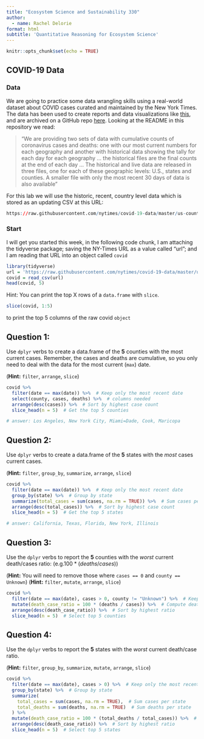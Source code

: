```yaml
---
title: "Ecosystem Science and Sustainability 330"
author:
  - name: Rachel Delorie
format: html
subtitle: 'Quantitative Reasoning for Ecosystem Science'
---
```


```r
knitr::opts_chunk$set(echo = TRUE)
```

## COVID-19 Data

### Data

We are going to practice some data wrangling skills using a real-world dataset about COVID cases curated and maintained by the New York Times. The data has been used to create reports and data visualizations like [this](https://www.nytimes.com/interactive/2020/us/coronavirus-spread.html?referringSource=articleShare), and are archived on a GitHub repo [here](https://github.com/nytimes/covid-19-data). Looking at the README in this repository we read:

> "We are providing two sets of data with cumulative counts of coronavirus cases and deaths: one with our most current numbers for each geography and another with historical data showing the tally for each day for each geography ... the historical files are the final counts at the end of each day ... The historical and live data are released in three files, one for each of these geographic levels: U.S., states and counties. A smaller file with only the most recent 30 days of data is also available"

For this lab we will use the historic, recent, country level data which is stored as an updating CSV at this URL:


```r
https://raw.githubusercontent.com/nytimes/covid-19-data/master/us-counties-recent.csv
```

### Start

I will get you started this week, in the following code chunk, I am attaching the tidyverse package; saving the NY-Times URL as a value called "url"; and I am reading that URL into an object called `covid`

```r
library(tidyverse)
url = 'https://raw.githubusercontent.com/nytimes/covid-19-data/master/us-counties-recent.csv'
covid = read_csv(url)
head(covid, 5)
```

Hint: You can print the top X rows of a `data.frame` with `slice`.

```r
slice(covid, 1:5)
```

to print the top 5 columns of the raw covid `object` 

## Question 1: 

Use `dplyr` verbs to  create a data.frame of the **5** counties with the most current cases. Remember, the cases and deaths are cumulative, so you only need to deal with the data for the most current (`max`) date.

(**Hint:** `filter`, `arrange`,  `slice`)

```r
covid %>% 
  filter(date == max(date)) %>%  # Keep only the most recent date
  select(county, cases, deaths) %>%  # columns needed
  arrange(desc(cases)) %>%  # Sort by highest case count
  slice_head(n = 5)  # Get the top 5 counties

# answer: Los Angeles, New York City, Miami=Dade, Cook, Maricopa
```

## Question 2: 

Use `dplyr` verbs to create a data.frame of the **5** states with the _most_ cases current cases. 

(**Hint:** `filter`, `group_by`, `summarize`, `arrange`, `slice`)

```r
covid %>% 
  filter(date == max(date)) %>%  # Keep only the most recent date
  group_by(state) %>%  # Group by state
  summarize(total_cases = sum(cases, na.rm = TRUE)) %>%  # Sum cases per state
  arrange(desc(total_cases)) %>%  # Sort by highest case count
  slice_head(n = 5)  # Get the top 5 states

# answer: California, Texas, Florida, New York, Illinois
```

## Question 3: 

Use the `dplyr` verbs to report the **5** counties with the _worst_ current death/cases ratio: (e.g.$100* (deaths/cases)$)

(**Hint:** You will need to remove those where `cases == 0` and `county == Unknown`)
(**Hint:** `filter`, `mutate`, `arrange`, `slice`)

```r
covid %>%
  filter(date == max(date), cases > 0, county != "Unknown") %>%  # Keep most recent data & valid counties
  mutate(death_case_ratio = 100 * (deaths / cases)) %>%  # Compute death-to-case ratio as a percentage
  arrange(desc(death_case_ratio)) %>%  # Sort by highest ratio
  slice_head(n = 5)  # Select top 5 counties
```

## Question 4: 

Use the `dplyr` verbs to report the **5** states with the _worst_ current death/case ratio.

(**Hint:** `filter`, `group_by`, `summarize`, `mutate`, `arrange`, `slice`)

```r
covid %>%
  filter(date == max(date), cases > 0) %>%  # Keep only the most recent data & valid cases
  group_by(state) %>%  # Group by state
  summarize(
    total_cases = sum(cases, na.rm = TRUE),  # Sum cases per state
    total_deaths = sum(deaths, na.rm = TRUE)  # Sum deaths per state
  ) %>%
  mutate(death_case_ratio = 100 * (total_deaths / total_cases)) %>%  # Compute death-to-case ratio (%)
  arrange(desc(death_case_ratio)) %>%  # Sort by highest ratio
  slice_head(n = 5)  # Select top 5 states
```
